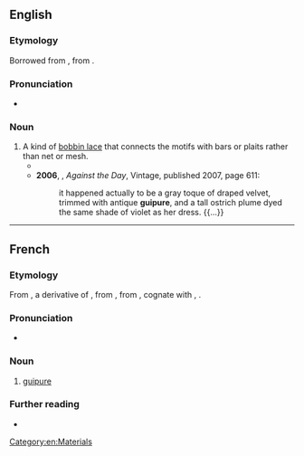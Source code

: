 ==English==
{{wikipedia}}

===Etymology===
Borrowed from {{bor|en|fr|guipure}}, from {{m|fr|guiper||to cover with silk}}.

===Pronunciation===
* {{IPA|/ɡiːˈpjʊə/|lang=en}}

===Noun===
{{en-noun|~}}

# A kind of [[bobbin lace]] that connects the motifs with bars or plaits rather than net or mesh.
#* {{quote-journal|title=Mantillas and Shawls|magazine=[[w:Graham's Magazine|Graham's American Monthly Magazine of Literature, Art, and Fashion]]|location=Philadelphia, Pa.|publisher=Abraham H. See, 106 [[w:Chestnut Street (Philadelphia)|Chestnut Street]]|year=1855|volume=XLVI|issue=4|page=578|pageurl=https://books.google.com/books?id=3MURAAAAYAAJ&pg=PA578|oclc=145146808|passage=Mantillas are larger than last year, and are generally all worn with a deep flouncing, either of the same material, or of black lace; the mantilla itself is also much trimmed with small ruchings of ribbon, guip and '''guipure''' lace, laid on quite flat.}}
#* '''2006''', {{w|Thomas Pynchon}}, ''Against the Day'', Vintage, published 2007, page 611:
#*: it happened actually to be a gray toque of draped velvet, trimmed with antique '''guipure''', and a tall ostrich plume dyed the same shade of violet as her dress. {{...}}

[[Category:en:Materials]]

----

==French==

===Etymology===
From {{inh|fr|frm|ghippure|t=trimmings}}, a derivative of {{m|frm|guiper}}, from {{der|fr|fro|guiper|t=to cover with silk}}, from {{der|fr|frk|*wīpan|t=to wrap}}, cognate with {{cog|goh|wīfan|t=to twist}}, {{cog|dum|wīpen|t=to crown}}.

===Pronunciation===
* {{fr-IPA}}

===Noun===
{{fr-noun|f}}

# [[#English|guipure]]

===Further reading===
* {{R:TLFi}}